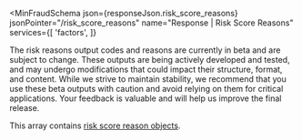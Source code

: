 
<MinFraudSchema
  json={responseJson.risk_score_reasons}
  jsonPointer="/risk_score_reasons"
  name="Response | Risk Score Reasons"
  services={[
    'factors',
  ]}
>
  <Alert type="info">
    The risk reasons output codes and reasons are currently in beta and are subject to change.
    These outputs are being actively developed and tested, and may undergo modifications that could impact their structure, format, and content.
    While we strive to maintain stability, we recommend that you use these beta outputs with caution and avoid relying on them for critical applications.
    Your feedback is valuable and will help us improve the final release.
  </Alert>

This array contains
[risk score reason objects](#schema--response--risk-score-reason).

</MinFraudSchema>

